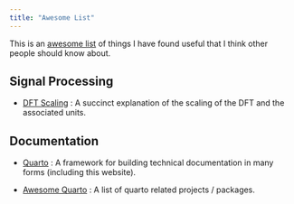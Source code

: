 ```yaml
---
title: "Awesome List"
---
```


This is an [awesome list](https://github.com/topics/awesome-list) of things I have found useful that I
think other people should know about.

## Signal Processing

- [DFT Scaling](https://appliedacousticschalmers.github.io/scaling-of-the-dft/AES2020_eBrief/) :
    A succinct explanation of the scaling of the DFT and the associated units.

## Documentation

- [Quarto](https://quarto.org/) : A framework for building technical documentation in many forms (including this website).

- [Awesome Quarto](https://github.com/mcanouil/awesome-quarto) : A list of quarto related projects / packages.
